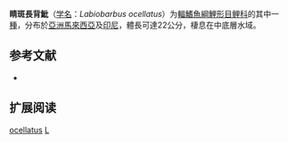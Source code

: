 {{Speciesbox
| name = 睛斑長背魮
| status = NE
| status_system = IUCN3.1
| image = 
| genus = Labiobarbus
| species = ocellatus
| authority = [[Heckel|Heckel]], 1843
| synonyms = *''Cyrene ocellata''<br /><small>Heckel, 1843</small> 
*''Dangila microlepis''<br /><small>Bleeker, 1852</small>
*''Dangila ocellata''<br /><small>Heckel, 1843</small>
}}

'''睛斑長背魮'''（[[学名|学名]]：''Labiobarbus ocellatus''）为[[輻鰭魚綱|輻鰭魚綱]][[鯉形目|鯉形目]][[鲤科|鲤科]]的其中一[[種|種]]，分布於[[亞洲|亞洲]][[馬來西亞|馬來西亞]]及[[印尼|印尼]]，體長可達22公分，棲息在中底層水域。

==参考文献==
*{{FishBase_species|genus=Labiobarbus|species=ocellatus|year=2012|month=1}}

== 扩展阅读 ==
{{refbegin}}
{{wikispecies-inline|Labiobarbus ocellatus|睛斑長背魮}}
{{refend}}
{{Taxonbar|from=Q969415}}

[[Category:長背魮屬|ocellatus]]
[[Category:1843年描述的鱼类|L]]


{{鯉形目小作品}}